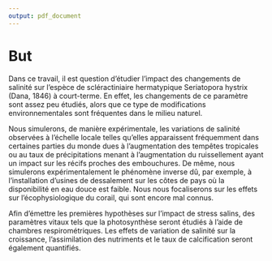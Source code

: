 ```yaml
---
output: pdf_document
---
```


# But

Dans ce travail, il est question d’étudier l’impact des changements de salinité sur l’espèce de scléractiniaire hermatypique Seriatopora hystrix (Dana, 1846) à court-terme. En effet, les changements de ce paramètre sont assez peu étudiés, alors que ce type de modifications environnementales sont fréquentes dans le milieu naturel.

Nous simulerons, de manière expérimentale, les variations de salinité observées à l’échelle locale telles qu’elles apparaissent fréquemment dans certaines parties du monde dues à l’augmentation des tempêtes tropicales ou au taux de précipitations menant à l’augmentation du ruissellement ayant un impact sur les récifs proches des embouchures. De même, nous simulerons expérimentalement le phénomène inverse dû, par exemple, à l’installation d’usines de dessalement sur les côtes de pays où la disponibilité en eau douce est faible. Nous nous focaliserons sur les effets sur l’écophysiologique du corail, qui sont encore mal connus.

Afin d’émettre les premières hypothèses sur l’impact de stress salins, des paramètres vitaux tels que la photosynthèse seront étudiés à l’aide de chambres respirométriques. Les effets de variation de salinité sur la croissance, l’assimilation des nutriments et le taux de calcification seront également quantifiés.

